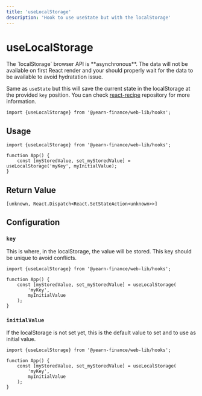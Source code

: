 ```yaml
---
title: 'useLocalStorage'
description: 'Hook to use useState but with the localStorage'
---
```



# useLocalStorage
<Callout type="warning" emoji="⚠️">
	The `localStorage` browser API is **asynchronous**. The data will not be available on first React render and your should properly wait for the data to be available to avoid hydratation issue.
</Callout>

Same as `useState` but this will save the current state in the localStorage at the provided `key` position. You can check [react-recipe](https://github.com/craig1123/react-recipes/blob/master/docs/useLocalStorage.md) repository for more information.

```tsx
import {useLocalStorage} from '@yearn-finance/web-lib/hooks';
```

## Usage

```tsx
import {useLocalStorage} from '@yearn-finance/web-lib/hooks';

function App() {
	const [myStoredValue, set_myStoredValue] = useLocalStorage('myKey', myInitialValue);
}
```

## Return Value
```tsx
[unknown, React.Dispatch<React.SetStateAction<unknown>>]
```

## Configuration

### `key`
This is where, in the localStorage, the value will be stored. This key should be unique to avoid conflicts.
```tsx {5}
import {useLocalStorage} from '@yearn-finance/web-lib/hooks';

function App() {
	const [myStoredValue, set_myStoredValue] = useLocalStorage(
		'myKey',
		myInitialValue
	);
}
```

### `initialValue`
If the localStorage is not set yet, this is the default value to set and to use as initial value.
```tsx {6}
import {useLocalStorage} from '@yearn-finance/web-lib/hooks';

function App() {
	const [myStoredValue, set_myStoredValue] = useLocalStorage(
		'myKey',
		myInitialValue
	);
}
```